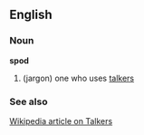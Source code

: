 ==English==
===Noun===
'''spod'''
{{wikipedia}}
#(jargon) one who uses [[talker]]s
===See also===
[[w:Talker|Wikipedia article on Talkers]]